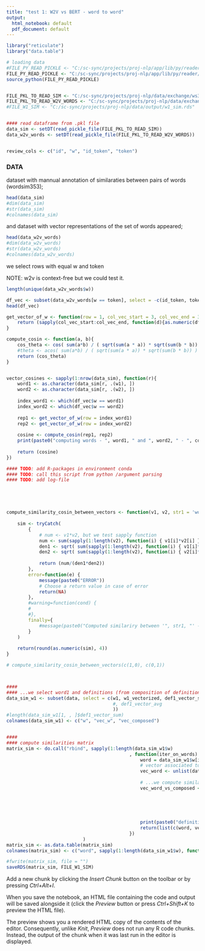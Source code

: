 ```yaml
---
title: "test 1: W2V vs BERT - word to word"
output:
  html_notebook: default
  pdf_document: default
---
```





```r
library("reticulate")
library("data.table")

# loading data
#FILE_PY_READ_PICKLE <- "C:/sc-sync/projects/proj-nlp/app/lib/py/reader/read_pickle.py"
FILE_PY_READ_PICKLE <- "C:/sc-sync/projects/proj-nlp/app/lib/py/reader/read_pickle.py"
source_python(FILE_PY_READ_PICKLE)


FILE_PKL_TO_READ_SIM <- "C:/sc-sync/projects/proj-nlp/data/exchange/ws353_input_sim"
FILE_PKL_TO_READ_W2V_WORDS <- "C:/sc-sync/projects/proj-nlp/data/exchange/ws353_w2v_words_context"
#FILE_W1_SIM <- "C:/sc-sync/projects/proj-nlp/data/output/w1_sim.rds"


#### read dataframe from .pkl file
data_sim <- setDT(read_pickle_file(FILE_PKL_TO_READ_SIM))
data_w2v_words <- setDT(read_pickle_file(FILE_PKL_TO_READ_W2V_WORDS))


review_cols <- c("id", "w", "id_token", "token")


```

### DATA

dataset with mannual annotation of similaraties between pairs of words (wordsim353);


```r
head(data_sim)
#dim(data_sim)
#str(data_sim)
#colnames(data_sim)

```


and dataset with vector representations of the set of words appeared;

```r
head(data_w2v_words)
#dim(data_w2v_words)
#str(data_w2v_words)
#colnames(data_w2v_words)
```

we select rows with equal w and token 

NOTE: w2v is context-free but we could test it.


```r
length(unique(data_w2v_words$w))

df_vec <- subset(data_w2v_words[w == token], select = -c(id_token, token))
head(df_vec)
```


```r
get_vector_of_w <- function(row = 1, col_vec_start = 3, col_vec_end = 302){
    return (sapply(col_vec_start:col_vec_end, function(d){as.numeric(df_vec[row, c(colnames(df_vec)[d]), with = FALSE])}))
}

compute_cosin <- function(a, b){
    cos_theta <- cos( sum(a*b) / ( sqrt(sum(a * a)) * sqrt(sum(b * b)) ) )
    #theta <- acos( sum(a*b) / ( sqrt(sum(a * a)) * sqrt(sum(b * b)) ) )
    return (cos_theta)
}


vector_cosines <- sapply(1:nrow(data_sim), function(r){
    word1 <- as.character(data_sim[r, .(w1), ])
    word2 <- as.character(data_sim[r, .(w2), ])
    
    index_word1 <- which(df_vec$w == word1)
    index_word2 <- which(df_vec$w == word2)
    
    rep1 <- get_vector_of_w(row = index_word1)
    rep2 <- get_vector_of_w(row = index_word2)
    
    cosine <- compute_cosin(rep1, rep2)
    print(paste0("computing words - ", word1, " and ", word2, " - ", cosine))
    
    return (cosine)
})

```




```r

#### TODO: add R-packages in environment conda
#### TODO: call this script from python /argument parsing
#### TODO: add log-file





compute_similarity_cosin_between_vectors <- function(v1, v2, str1 = 'word1', str2 = 'def'){
    
    sim <- tryCatch(
        {
            # num <- v1*v2, but we test sapply function
            num <- sum(sapply(1:length(v2), function(i) { v1[i]*v2[i] })) 
            den1 <- sqrt( sum(sapply(1:length(v2), function(i) { v1[i]*v1[i] })) )
            den2 <- sqrt( sum(sapply(1:length(v2), function(i) { v2[i]*v2[i] })) )
            
            return (num/(den1*den2))
        },
        error=function(e) {
            message(paste0("ERROR"))
            # Choose a return value in case of error
            return(NA)
        },
        #warning=function(cond) {
        #    
        #},
        finally={
            #message(paste0("Computed similariry between '", str1, "' - '", str2))
        }
    )
    
    return(round(as.numeric(sim), 4))
}

# compute_similarity_cosin_between_vectors(c(1,0), c(0,1))



####
#### ...we select word1 and definitions (from composition of definition words) for it
data_sim_w1 <- subset(data, select = c(w1, w1_vectorized, def1_vector_sum
                                       #, def1_vector_avg
                                       ))
#length(data_sim_w1[1, , ]$def1_vector_sum)
colnames(data_sim_w1) <- c("w", "vec_w", "vec_composed")


####
#### compute similarities matrix
matrix_sim <- do.call("rbind", sapply(1:length(data_sim_w1$w)
                                             , function(iter_on_words) {
                                                 word = data_sim_w1$w[iter_on_words]
                                                 # vector associated to one only word
                                                 vec_word <- unlist(data_sim_w1[ iter_on_words, .(vec_w), ][[1]]) 
                                                 
                                                 # ...we compute similarity between a word an a set of composition-vectors
                                                 vec_word_vs_composed <- sapply(1:length(data_sim_w1$vec_composed)
                                                                                , function(i_def){
                                                                                    vec_def <- unlist(data_sim_w1[ i_def, .(vec_composed), ][["vec_composed"]])
                                                                                    return (compute_similarity_cosin_between_vectors(vec_word, vec_def))
                                                                                })
                                                 
                                                 print(paste0("definition ", iter_on_words, " computed"))
                                                 return(list(c(word, vec_word_vs_composed)))
                                             })
                            )
matrix_sim <- as.data.table(matrix_sim)
colnames(matrix_sim) <- c("word", sapply(1:length(data_sim_w1$w), function(i_def){paste0("comp_", data_sim_w1$w[i_def])}))

#fwrite(matrix_sim, file = "")
saveRDS(matrix_sim, FILE_W1_SIM)    


```

Add a new chunk by clicking the *Insert Chunk* button on the toolbar or by pressing *Ctrl+Alt+I*.

When you save the notebook, an HTML file containing the code and output will be saved alongside it (click the *Preview* button or press *Ctrl+Shift+K* to preview the HTML file).

The preview shows you a rendered HTML copy of the contents of the editor. Consequently, unlike *Knit*, *Preview* does not run any R code chunks. Instead, the output of the chunk when it was last run in the editor is displayed.
